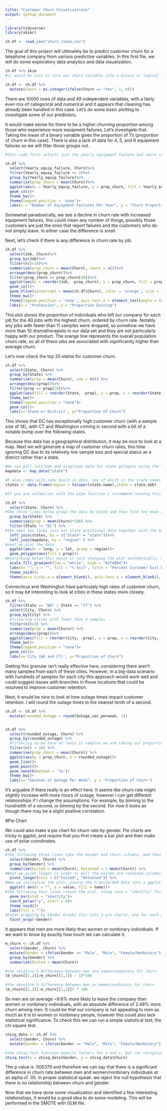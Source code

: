 ```yaml
---
title: "Customer Churn Visualizations"
output: github_document
---
```


```r
library(tidyverse)
library(skimr)

ch.df <- read_csv("churn_clean.csv")
```

The goal of this project will ultimately be to predict customer churn for a telephone company from various predictive variables. In this first file, we will do some exploratory data analytics and data visualization. 

```r
ch.df %>% skim
#it would be nice to turn our churn variable into a binary or logical instead of a factor with "Yes" and "No" categories, so I will do that below.

ch.df <- ch.df %>%
  mutate(Churn = as.integer(ifelse(Churn == "Yes", 1, 0)))
```

There are 10000 rows of data and 49 independent variables, with a fairly even mix of categorical and numerical and it appears that cleaning has already been handled in this case. Let's do some basic plotting to investigate some of our predictors.


It would make sense for there to be a higher churning proportion among those who experience more equipment failures. Let's investigate that. Taking the mean of a binary variable gives the proportion of 1's (proportion of churn in this case). There is also a lack of data for 4, 5, and 6 equipment failures so we will filter those groups out. 

```r
#this code first selects just the yearly equipment failure and churn columns, filters for 3 failures or fewer, and then takes the proportion of customers who leave (proportion of churn). The ggplot portion then generates the plot.

ch.df %>%
  select(Yearly_equip_failure, Churn)%>%
  filter(Yearly_equip_failure <= 3)%>%
  group_by(Yearly_equip_failure)%>%
  summarise(prop_churn = mean(Churn))%>%
  ggplot(aes(x = Yearly_equip_failure, y = prop_churn, fill = Yearly_equip_failure))+
  geom_col()+
  theme_bw()+
  theme(legend.position = 'none')+
  labs(x = "Number of Equipment Failures Per Year", y = "Churn Proportion")
```

Somewhat paradoxically, we see a decline in churn rate with increased equipment failures, this could mean any number of things, possibly those customers are just the ones that report failures and the customers who do not simply leave. In either case the difference is small. 


Next, let's check if there is any difference in churn rate by job.

```r
ch.df %>%
  select(Job, Churn)%>%
  group_by(Job)%>%
  filter(n()>10)%>%
  summarise(prop_churn = mean(Churn), count = n())%>%
  arrange(desc(prop_churn))%>%
  filter(prop_churn >= prop_churn[40])%>%
  ggplot(aes(x = reorder(Job, -prop_churn), y = prop_churn, fill = prop_churn))+
  geom_col()+
  geom_hline(yintercept = mean(ch.df$Churn), color = 'orange', size = 1)+
  theme_bw()+
  theme(legend.position = 'none', axis.text.x = element_text(angle = 55, vjust = 1, hjust=1))+
  labs(x = "Profession", y = "Proportion Exiting")
```

This plot shows the proportion of individuals who left our company for each job for the 40 jobs with the highest churn, ordered by churn rate. Notably any jobs with fewer than 11 samples were dropped, so somehow we have more than 10 dramatherapists in our data set and they are not particularly happy with our product. The orange line represents the overall population churn rate, so all of these jobs are associated with significantly higher than average churn. 



Let's now check the top 20 states for customer churn.

```r
ch.df %>% 
  select(State, Churn) %>%
  group_by(State) %>%
  summarise(prop = mean(Churn), num = n()) %>%
  arrange(desc(prop))%>%
  filter(prop >= prop[20])%>%
  ggplot(aes(fill = reorder(State, -prop), y = prop, x = reorder(State, -prop)))+
  theme_bw()+
  theme(legend.position = "none")+
  geom_col()+
  labs(x='State or District', y="Proportion of Churn")
```

This shows that DC has exceptionally high customer churn (with a sample size of 14), with CT and Washington coming in second with a bit of a notable bump over the following states. 


Because this data has a geographical distribution, it may be nice to look at a map. Next we will generate a map of customer churn rates, this time ignoring DC due to its relatively low sample size and special status as a district rather than a state. 



```r
#We can pull latitude and longitude data for state polygons using the "map_data" function from ggplot2
mapdata <- map_data("state")

#R also comes with some built-in data, one of which is the state names and abbreviations, we will generate a dataframe from two of these vectors.
states <- data.frame(region = tolower(state.name),state = state.abb)

#If you are unfamiliar with the pipe function I recommend running this in batches of lines. The pipe function "pushes" the contents of the previous line into the first input position of the following function. 

ch.df %>% 
  select(State, Churn) %>%
#The three lines below group the data by state and then find the mean churn (% churn) by state, removing DC
  group_by(State) %>%
  summarise(prop = mean(Churn)*100) %>%
  filter(State != "DC") %>%
#the next two lines join our state positional data together with the main churning dataset, ultimately making use of the state abbreviations.
  left_join(states, by = c("State" = "state"))%>%
  left_join(mapdata, by = "region" ) %>%
#next we plot the data
  ggplot(aes(x = long, y = lat, group = region))+
  geom_polygon(aes(fill = prop))+
#everything below this point is just changing the plot aesthetically. Choosing pretty colors, making the background look prettier, changing labels, and removing ticks from the x and y axes. 
  scale_fill_gradient(low = "white", high = "#2f4894")+
  labs(x= "", y = "", fill = "% Exit", title = "Percent Customer Exit by State")+
  theme_void()+
  theme(axis.ticks.x = element_blank(), axis.text.x = element_blank(), axis.text.y = element_blank(), axis.ticks.y = element_blank())
```



Connecticut and Washington have particulaly high rates of customer churn, so it may be interesting to look at cities in these states more closely.


```r
ch.df %>% 
  filter(State == "WA" | State == "CT") %>%
  select(City, Churn) %>% 
  group_by(City) %>%
  #filtering cities with fewer than 4 samples
  filter(n()>3) %>%
  summarise(prop = mean(Churn)) %>%
  arrange(desc(prop))%>%
  ggplot(aes(fill = reorder(City, -prop), y = prop, x = reorder(City, -prop)))+
  theme_bw()+
  theme(legend.position = "none")+
  geom_col()+
  labs(x='City (WA and CT)', y="Proportion of Churn")
```


Getting this granular isn't really effective here, considering there aren't  many samples from each of these cities. However, in a big-data scenario with hundreds of samples for each city this approach would work well and could suggest issues with branches in those locations that could be resolved to improve customer retention.




Next, it would be nice to look at how outage times impact customer retention. I will round the outage times to the nearest tenth of a second.
```r
ch.df <- ch.df %>%
  mutate(rounded_outage = round(Outage_sec_perweek, 1))


ch.df %>%
  select(rounded_outage, Churn) %>%
  group_by(rounded_outage) %>%
  #filtering so we have at least 11 samples we are taking our proportions from
  filter(n() > 10) %>%
  summarise(prop_churn = mean(Churn)) %>%
  ggplot(aes(y = prop_churn, x = rounded_outage))+ 
  geom_line()+
  geom_point()+
  geom_smooth(method = 'lm')+
  theme_bw()+
  labs(x= "Seconds of Outage Per Week", y = 'Proportion of Churn')
```
It's arguable if there really is an effect here. It seems like churn rate might slightly increase with more hours of outage, however I can get different relationships if I change the assumptions. For example, by binning to the hundredth of a second, or binning by the second. For now it looks as though there may be a slight positive correlation. 


#Pie Chart

We could also make a pie chart for churn rate by gender. Pie charts are tricky in ggplot, and require that you first create a bar plot and then make use of polar coordinates.

```r

ch.df %>%
#The following three lines take the Gender and Churn columns, and then find the proportion of customers who exit and the proportion retained.
  select(Gender, Churn) %>%
  group_by(Gender) %>%
  summarize(Exited = mean(Churn), Retained = 1-mean(Churn)) %>%
#Next we pivot longer in order to pull the exited and retained columns into one column, allowing for later facet wrapping. 
  pivot_longer(cols = c("Exited", "Retained")) %>%
#Now we initialize the plot, piping the transformed data into a ggplot object
  ggplot( aes(x = "", y = value, fill = name))+
#the following four lines create the plot, using stat = "identity" forces it to take the values directly from the dataset, and then coord_polar transforms the barplot into a pie chart. Theme_void gets rid of a lot of meaningless additional information, and then we remove the label for the legend as the labels are sufficient. 
  geom_bar(stat = "identity")+
  coord_polar("y", start = 0)+
  theme_void()+
  labs(fill = "")+
#Facet wrapping by Gender breaks this into 3 pie charts, one for each gender identity. 
  facet_wrap(~Gender)


```

It appears that men are more likely than women or nonbinary individuals. If we want to know by exactly how much we can calculate it.

```r
m_churn <- ch.df %>%
  select(Gender, Churn) %>%
  mutate(Gender = ifelse(Gender == "Male", "Male", "Female/Nonbinary"))%>%
  group_by(Gender) %>%
  summarize(Exited = mean(Churn))

#the relative % difference between men and women/nonbinary for churn
(m_churn[[2,2]]/m_churn[[1,2]] - 1)*100

#the absolute % difference between men an women/nonbinary for churn
(m_churn[[2,2]]-m_churn[[1,2]]) * 100

```

So men are on average ~9.8% more likely to leave the company than women or nonbinary individuals, with an absolute difference of 2.48% more churn among men. It could be that our company is not appealing to men as much as it is to women or nonbinary people, however this could also lack statistical significance. To check this we can run a simple statistical test, the chi square test.

```r
chisq_data <- ch.df %>%
  select(Gender, Churn) %>%
  mutate(Gender = ifelse(Gender == "Male", "Male", "Female/Nonbinary"))

#the chisq.test function expects factors for x and y, but can recognize that there are only two values for y, and therefore treats it as a factor despite it being coded as numerical data.
chisq.test(x = chisq_data$Gender, y = chisq_data$Churn)
```

The p value is .005379 and therefore we can say that there is a significant difference in churn rate between men and women/nonbinary individuals at an alpha of .05. In proper statistical speak: we reject the null hypothesis that there is no relationship between churn and gender.


Now that we have done some visualization and identified a few interesting relationships, it would be a good idea to do some modeling. This will be performed in the SMOTE with GLM file. 

